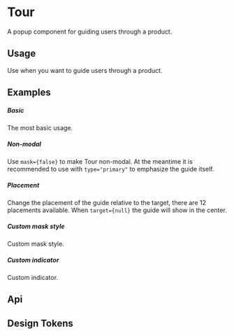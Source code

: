 
<Meta of={KitTourStories} />

# Tour

A popup component for guiding users through a product.

## Usage

Use when you want to guide users through a product.

## Examples

##### Basic

The most basic usage.

<CustomCanvas content={Examples.Basic} source={Sources.Basic} id="tour-basic" />

##### Non-modal

Use `mask={false}` to make Tour non-modal. At the meantime it is recommended to use with `type="primary"` to emphasize the guide itself.

<CustomCanvas content={Examples.NoModal} source={Sources.NoModal} id="tour-no-modal" />

##### Placement

Change the placement of the guide relative to the target, there are 12 placements available. When `target={null}` the guide will show in the center.

<CustomCanvas content={Examples.Placement} source={Sources.Placement} id="tour-placement" />

##### Custom mask style

Custom mask style.

<CustomCanvas content={Examples.CustomMask} source={Sources.CustomMask} id="tour-custom-mask" />

##### Custom indicator

Custom indicator.

<CustomCanvas content={Examples.CustomIndicator} source={Sources.CustomIndicator} id="tour-custom-indicator" />

## Api

<Canvas of={KitTourStories.Api} />

<Controls of={KitTourStories.Api} />

## Design Tokens

<DesignTokens path="components.Tooltip" tokens={fields?.components?.Tour} />
